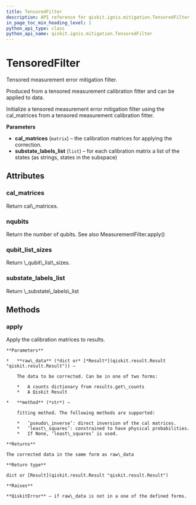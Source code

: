 ```yaml
---
title: TensoredFilter
description: API reference for qiskit.ignis.mitigation.TensoredFilter
in_page_toc_min_heading_level: 1
python_api_type: class
python_api_name: qiskit.ignis.mitigation.TensoredFilter
---
```


# TensoredFilter

<Class id="qiskit.ignis.mitigation.TensoredFilter" isDedicatedPage={true} github="https://github.com/qiskit-community/qiskit-ignis/tree/stable/0.3/qiskit/ignis/mitigation/measurement/filters.py" signature="TensoredFilter(cal_matrices, substate_labels_list)" modifiers="class">
  Tensored measurement error mitigation filter.

  Produced from a tensored measurement calibration fitter and can be applied to data.

  Initialize a tensored measurement error mitigation filter using the cal\_matrices from a tensored measurement calibration fitter.

  **Parameters**

  *   **cal\_matrices** (`matrix`) – the calibration matrices for applying the correction.
  *   **substate\_labels\_list** (`list`) – for each calibration matrix a list of the states (as strings, states in the subspace)

  ## Attributes

  <span id="tensoredfilter-cal-matrices" />

  ### cal\_matrices

  <Attribute id="qiskit.ignis.mitigation.TensoredFilter.cal_matrices">
    Return cal\_matrices.
  </Attribute>

  <span id="tensoredfilter-nqubits" />

  ### nqubits

  <Attribute id="qiskit.ignis.mitigation.TensoredFilter.nqubits">
    Return the number of qubits. See also MeasurementFilter.apply()
  </Attribute>

  <span id="tensoredfilter-qubit-list-sizes" />

  ### qubit\_list\_sizes

  <Attribute id="qiskit.ignis.mitigation.TensoredFilter.qubit_list_sizes">
    Return \_qubit\_list\_sizes.
  </Attribute>

  <span id="tensoredfilter-substate-labels-list" />

  ### substate\_labels\_list

  <Attribute id="qiskit.ignis.mitigation.TensoredFilter.substate_labels_list">
    Return \_substate\_labels\_list
  </Attribute>

  ## Methods

  <span id="tensoredfilter-apply" />

  ### apply

  <Function id="qiskit.ignis.mitigation.TensoredFilter.apply" signature="TensoredFilter.apply(raw_data, method='least_squares')">
    Apply the calibration matrices to results.

    **Parameters**

    *   **raw\_data** (*dict or* [*Result*](qiskit.result.Result "qiskit.result.Result")) –

        The data to be corrected. Can be in one of two forms:

        *   A counts dictionary from results.get\_counts
        *   A Qiskit Result

    *   **method** (*str*) –

        fitting method. The following methods are supported:

        *   ’pseudo\_inverse’: direct inversion of the cal matrices.
        *   ’least\_squares’: constrained to have physical probabilities.
        *   If None, ‘least\_squares’ is used.

    **Returns**

    The corrected data in the same form as raw\_data

    **Return type**

    dict or [Result](qiskit.result.Result "qiskit.result.Result")

    **Raises**

    **QiskitError** – if raw\_data is not in a one of the defined forms.
  </Function>
</Class>

